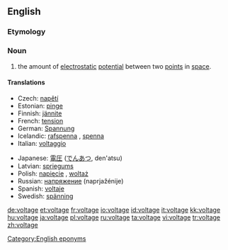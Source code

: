 ==English==

===Etymology===
{{suffix|volt|age}}

===Noun===
{{wikipedia}}
{{en-noun}}

# {{physics}} the amount of [[electrostatic]] [[potential]] between two [[point]]s in [[space]].

====Translations====
{{trans-top|amount of electrostatic potential}}
* Czech: [[napětí]] {{n}}
* Estonian: [[pinge]]
* Finnish: [[jännite]]
* French: [[tension]] {{f}}
* German: [[Spannung]] {{f}}
* Icelandic: [[rafspenna]] {{f}}, [[spenna]] {{f}}
* Italian: [[voltaggio]] {{m}}
{{trans-mid}}
* Japanese: [[電圧]] ([[でんあつ]], den'atsu)
* Latvian: [[spriegums]] {{m}}
* Polish: [[napięcie]] {{n}}, [[woltaż]] {{m}}
* Russian: [[напряжение]] (naprjažénije) {{n}}
* Spanish: [[voltaje]] {{m}}
* Swedish: [[spänning]] {{c}}
{{trans-bottom}}

[[Category:English eponyms]]

[[de:voltage]]
[[et:voltage]]
[[fr:voltage]]
[[io:voltage]]
[[id:voltage]]
[[it:voltage]]
[[kk:voltage]]
[[hu:voltage]]
[[ja:voltage]]
[[pl:voltage]]
[[ru:voltage]]
[[ta:voltage]]
[[vi:voltage]]
[[tr:voltage]]
[[zh:voltage]]